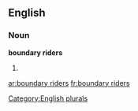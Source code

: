 
==English==

===Noun===
'''boundary riders'''

# {{plural of|[[boundary rider]]}}

[[Category:English plurals]]

[[ar:boundary riders]]
[[fr:boundary riders]]